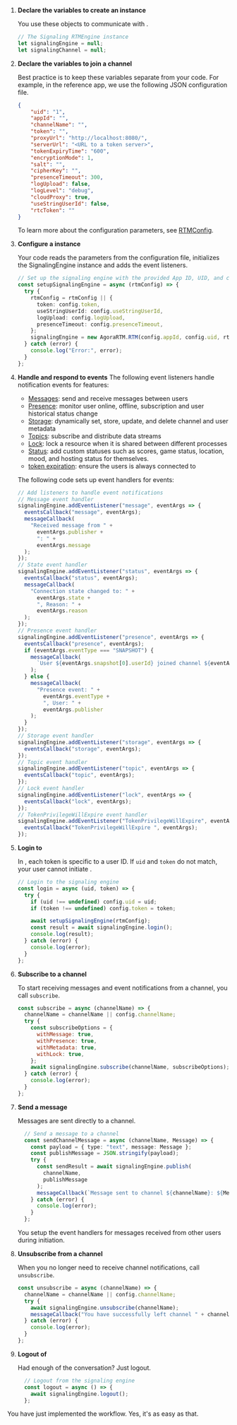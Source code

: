 <PlatformWrapper platform="web">


1.  **Declare the variables to create an <Vg k="MESS_ENGINE" /> instance**

    You use these objects to communicate with <Vg k="SIG" />.

    ``` typescript
    // The Signaling RTMEngine instance
    let signalingEngine = null;
    let signalingChannel = null;
    ```

1.  **Declare the variables to join a channel**

    Best practice is to keep these variables separate from your code. For example, in the <Vg k="SIG" />
  reference app, we use the following JSON configuration file.

    ``` json
    {
        "uid": "1",
        "appId": "",
        "channelName": "",
        "token": "",
        "proxyUrl": "http://localhost:8080/",
        "serverUrl": "<URL to a token server>",
        "tokenExpiryTime": "600",
        "encryptionMode": 1,
        "salt": "",
        "cipherKey": "",
        "presenceTimeout": 300,
        "logUpload": false,
        "logLevel": "debug",
        "cloudProxy": true,
        "useStringUserId": false,
        "rtcToken": ""
    }
    ```
    To learn more about the configuration parameters, see [RTMConfig](/en/signaling/reference/api#rtmconfig).

3.  **Configure a <Vg k="MESS_ENGINE" /> instance**

    Your code reads the parameters from the configuration file, initializes the SignalingEngine instance and adds the event listeners.

    ``` typescript
    // Set up the signaling engine with the provided App ID, UID, and configuration
    const setupSignalingEngine = async (rtmConfig) => {
      try {
        rtmConfig = rtmConfig || {
          token: config.token,
          useStringUserId: config.useStringUserId,
          logUpload: config.logUpload,
          presenceTimeout: config.presenceTimeout,
        };
        signalingEngine = new AgoraRTM.RTM(config.appId, config.uid, rtmConfig);
      } catch (error) {
        console.log("Error:", error);
      }
    };
    ```

4.  **Handle and respond to  <Vg k="SIG" /> events**
    <a name="handle-events" />
    The following event listeners handle notification events for <Vg k="SIG" /> features:
    - [Messages](/en/signaling/reference/api#messages): send and receive messages between users
    - [Presence](/en/signaling/reference/api#presence): monitor user online, offline, subscription and user historical
  status change
    - [Storage](/en/signaling/reference/api#storage): dynamically set, store, update, and delete channel and user metadata
    - [Topics](/en/signaling/reference/api#topics): subscribe and distribute data streams
    - [Lock](/en/signaling/reference/api#lock): lock a resource when it is shared between different processes
    - [Status](en/signaling/reference/api?platform=web#setstate): add custom statuses such as scores, game status, location, mood, and hosting status for themselves.
    - [token expiration](/en/signaling/reference/api#event-listeners): ensure the users is always connected to <Vg k="SIG" />

    The following code sets up event handlers for <Vg k="SIG" /> events:

    ``` typescript
    // Add listeners to handle event notifications
    // Message event handler
    signalingEngine.addEventListener("message", eventArgs => {
      eventsCallback("message", eventArgs);
      messageCallback(
        "Received message from " +
          eventArgs.publisher +
          ": " +
          eventArgs.message
      );
    });
    // State event handler
    signalingEngine.addEventListener("status", eventArgs => {
      eventsCallback("status", eventArgs);
      messageCallback(
        "Connection state changed to: " +
          eventArgs.state +
          ", Reason: " +
          eventArgs.reason
      );
    });
    // Presence event handler
    signalingEngine.addEventListener("presence", eventArgs => {
      eventsCallback("presence", eventArgs);
      if (eventArgs.eventType === "SNAPSHOT") {
        messageCallback(
          `User ${eventArgs.snapshot[0].userId} joined channel ${eventArgs.channelName}`
        );
      } else {
        messageCallback(
          "Presence event: " +
            eventArgs.eventType +
            ", User: " +
            eventArgs.publisher
        );
      }
    });
    // Storage event handler
    signalingEngine.addEventListener("storage", eventArgs => {
      eventsCallback("storage", eventArgs);
    });
    // Topic event handler
    signalingEngine.addEventListener("topic", eventArgs => {
      eventsCallback("topic", eventArgs);
    });
    // Lock event handler
    signalingEngine.addEventListener("lock", eventArgs => {
      eventsCallback("lock", eventArgs);
    });
    // TokenPrivilegeWillExpire event handler
    signalingEngine.addEventListener("TokenPrivilegeWillExpire", eventArgs => {
      eventsCallback("TokenPrivilegeWillExpire ", eventArgs);
    });  
    ```

1.  **Login to <Vg k="SIG" />**

      In <Vg k="SIG" />, each token is specific to a user ID. If `uid` and `token` do not match, your user cannot initiate <Vg k="MESS_ENGINE" />.

      ``` typescript
      // Login to the signaling engine
      const login = async (uid, token) => {
        try {
          if (uid !== undefined) config.uid = uid;
          if (token !== undefined) config.token = token;

          await setupSignalingEngine(rtmConfig);
          const result = await signalingEngine.login();
          console.log(result);
        } catch (error) {
          console.log(error);
        }
      };
      ```

1. **Subscribe to a channel**

    To start receiving messages and event notifications from a channel, you call `subscribe`.

    ```js    
    const subscribe = async (channelName) => {
      channelName = channelName || config.channelName;
      try {
        const subscribeOptions = {
          withMessage: true,
          withPresence: true, 
          withMetadata: true,
          withLock: true,
        };
        await signalingEngine.subscribe(channelName, subscribeOptions);
      } catch (error) {
        console.log(error);
      }
    };
    ```

1.  **Send a message**

    Messages are sent directly to a channel.

    ``` typescript
      // Send a message to a channel
      const sendChannelMessage = async (channelName, Message) => {
        const payload = { type: "text", message: Message };
        const publishMessage = JSON.stringify(payload);
        try {
          const sendResult = await signalingEngine.publish(
            channelName,
            publishMessage
          );
          messageCallback(`Message sent to channel ${channelName}: ${Message}`);
        } catch (error) {
          console.log(error);
        }
      };
    ```

    You setup the event handlers for messages received from other users during <Vg k="MESS_ENGINE" /> initiation.

1. **Unsubscribe from a channel**

    When you no longer need to receive channel notifications, call `unsubscribe`.

    ```js
    const unsubscribe = async (channelName) => {
      channelName = channelName || config.channelName;
      try {
        await signalingEngine.unsubscribe(channelName);
        messageCallback("You have successfully left channel " + channelName);
      } catch (error) {
        console.log(error);
      }
    };
    ```

1.  **Logout of <Vg k="SIG" />**

    Had enough of the conversation? Just logout.

    ``` typescript
      // Logout from the signaling engine
      const logout = async () => {
        await signalingEngine.logout();
      };
    ```

You have just implemented the <Vg k="SIG" /> workflow. Yes, it's as easy as that.
</PlatformWrapper>
